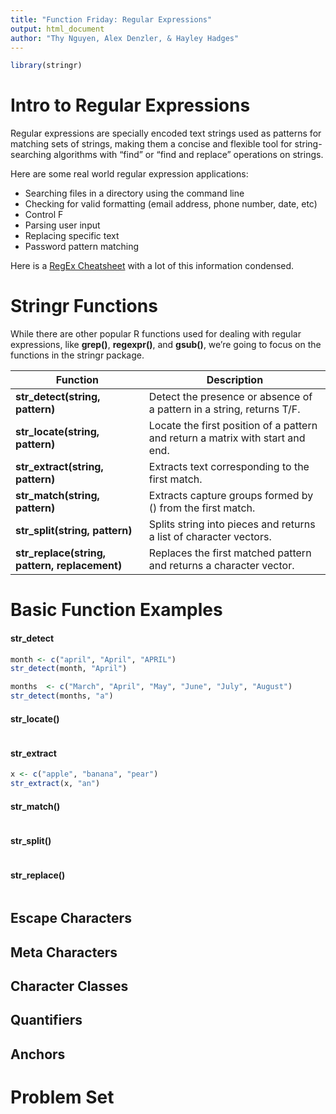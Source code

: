 ```yaml
---
title: "Function Friday: Regular Expressions"
output: html_document
author: "Thy Nguyen, Alex Denzler, & Hayley Hadges"
---
```

```r
library(stringr)
```

# Intro to Regular Expressions

Regular expressions are specially encoded text strings used as patterns for matching sets of strings, making them a concise and flexible tool for string-searching algorithms with "find" or "find and replace" operations on strings. 

Here are some real world regular expression applications:

* Searching files in a directory using the command line
* Checking for valid formatting (email address, phone number, date, etc)
* Control F 
* Parsing user input
* Replacing specific text
* Password pattern matching




Here is a [RegEx Cheatsheet](https://www.rstudio.com/wp-content/uploads/2016/09/RegExCheatsheet.pdf) with a lot of this information condensed.


# Stringr Functions

While there are other popular R functions used for dealing with regular expressions, like **grep()**, **regexpr()**, and **gsub()**, we're going to focus on the functions in the stringr package. 

Function    |    Description
---------------- | ----------------------
**str_detect(string, pattern)**	| Detect the presence or absence of a pattern in a string, returns T/F.
**str_locate(string, pattern)**	| Locate the first position of a pattern and return a matrix with start and end.
**str_extract(string, pattern)** |	Extracts text corresponding to the first match.
**str_match(string, pattern)**	| Extracts capture groups formed by () from the first match.
**str_split(string, pattern)** |	Splits string into pieces and returns a list of character vectors.
**str_replace(string, pattern, replacement)**	 | Replaces the first matched pattern and returns a character vector.

# Basic Function Examples

#### **str_detect**
```r
month <- c("april", "April", "APRIL")
str_detect(month, "April")

months  <- c("March", "April", "May", "June", "July", "August")
str_detect(months, "a")
```

#### **str_locate()**
```r

```

#### **str_extract**
```r
x <- c("apple", "banana", "pear")
str_extract(x, "an")
```

#### **str_match()**
```r

```

#### **str_split()**
```r

```

#### **str_replace()**
```r

```



## Escape Characters

## Meta Characters

## Character Classes

## Quantifiers

## Anchors

# Problem Set